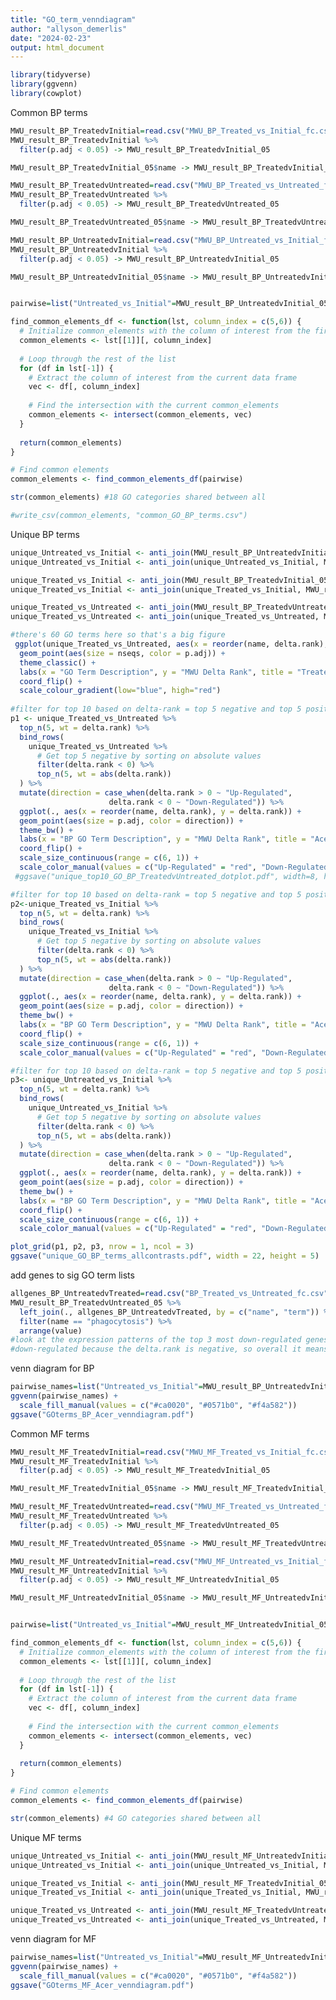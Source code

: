 ```yaml
---
title: "GO_term_venndiagram"
author: "allyson_demerlis"
date: "2024-02-23"
output: html_document
---
```


```r
library(tidyverse)
library(ggvenn)
library(cowplot)
```

Common BP terms
```r
MWU_result_BP_TreatedvInitial=read.csv("MWU_BP_Treated_vs_Initial_fc.csv", sep = "")
MWU_result_BP_TreatedvInitial %>% 
  filter(p.adj < 0.05) -> MWU_result_BP_TreatedvInitial_05

MWU_result_BP_TreatedvInitial_05$name -> MWU_result_BP_TreatedvInitial_names

MWU_result_BP_TreatedvUntreated=read.csv("MWU_BP_Treated_vs_Untreated_fc.csv", sep = "")
MWU_result_BP_TreatedvUntreated %>% 
  filter(p.adj < 0.05) -> MWU_result_BP_TreatedvUntreated_05

MWU_result_BP_TreatedvUntreated_05$name -> MWU_result_BP_TreatedvUntreated_names

MWU_result_BP_UntreatedvInitial=read.csv("MWU_BP_Untreated_vs_Initial_fc.csv", sep = "")
MWU_result_BP_UntreatedvInitial %>% 
  filter(p.adj < 0.05) -> MWU_result_BP_UntreatedvInitial_05

MWU_result_BP_UntreatedvInitial_05$name -> MWU_result_BP_UntreatedvInitial_names


pairwise=list("Untreated_vs_Initial"=MWU_result_BP_UntreatedvInitial_05, "Treated_vs_Initial"=MWU_result_BP_TreatedvInitial_05,"Treated_vs_Untreated"=MWU_result_BP_TreatedvUntreated_05)

find_common_elements_df <- function(lst, column_index = c(5,6)) {
  # Initialize common_elements with the column of interest from the first data frame
  common_elements <- lst[[1]][, column_index]
  
  # Loop through the rest of the list
  for (df in lst[-1]) {
    # Extract the column of interest from the current data frame
    vec <- df[, column_index]
    
    # Find the intersection with the current common_elements
    common_elements <- intersect(common_elements, vec)
  }
  
  return(common_elements)
}

# Find common elements
common_elements <- find_common_elements_df(pairwise)

str(common_elements) #18 GO categories shared between all

#write_csv(common_elements, "common_GO_BP_terms.csv")
```

Unique BP terms
```r
unique_Untreated_vs_Initial <- anti_join(MWU_result_BP_UntreatedvInitial_05, MWU_result_BP_TreatedvInitial_05, by = "name") 
unique_Untreated_vs_Initial <- anti_join(unique_Untreated_vs_Initial, MWU_result_BP_TreatedvUntreated_05, by = "name") #108 unique

unique_Treated_vs_Initial <- anti_join(MWU_result_BP_TreatedvInitial_05, MWU_result_BP_UntreatedvInitial_05, by = "name")
unique_Treated_vs_Initial <- anti_join(unique_Treated_vs_Initial, MWU_result_BP_TreatedvUntreated_05, by = "name") #237 unique

unique_Treated_vs_Untreated <- anti_join(MWU_result_BP_TreatedvUntreated_05, MWU_result_BP_UntreatedvInitial_05, by = "name")
unique_Treated_vs_Untreated <- anti_join(unique_Treated_vs_Untreated, MWU_result_BP_TreatedvInitial_05,  by = "name") # 60 unique

#there's 60 GO terms here so that's a big figure
 ggplot(unique_Treated_vs_Untreated, aes(x = reorder(name, delta.rank), y = delta.rank)) +
  geom_point(aes(size = nseqs, color = p.adj)) +
  theme_classic() +
  labs(x = "GO Term Description", y = "MWU Delta Rank", title = "Treated vs. Untreated") +
  coord_flip() +
  scale_colour_gradient(low="blue", high="red")
 
#filter for top 10 based on delta-rank = top 5 negative and top 5 positive
p1 <- unique_Treated_vs_Untreated %>% 
  top_n(5, wt = delta.rank) %>%
  bind_rows(
    unique_Treated_vs_Untreated %>% 
      # Get top 5 negative by sorting on absolute values
      filter(delta.rank < 0) %>% 
      top_n(5, wt = abs(delta.rank))
  ) %>% 
  mutate(direction = case_when(delta.rank > 0 ~ "Up-Regulated",
                      delta.rank < 0 ~ "Down-Regulated")) %>% 
  ggplot(., aes(x = reorder(name, delta.rank), y = delta.rank)) +
  geom_point(aes(size = p.adj, color = direction)) +
  theme_bw() +
  labs(x = "BP GO Term Description", y = "MWU Delta Rank", title = "Acer Unqiue Treated vs. Untreated BP GO Terms") +
  coord_flip() +
  scale_size_continuous(range = c(6, 1)) +
  scale_color_manual(values = c("Up-Regulated" = "red", "Down-Regulated" = "blue")) 
 #ggsave("unique_top10_GO_BP_TreatedvUntreated_dotplot.pdf", width=8, height = 5)

#filter for top 10 based on delta-rank = top 5 negative and top 5 positive
p2<-unique_Treated_vs_Initial %>% 
  top_n(5, wt = delta.rank) %>%
  bind_rows(
    unique_Treated_vs_Initial %>% 
      # Get top 5 negative by sorting on absolute values
      filter(delta.rank < 0) %>% 
      top_n(5, wt = abs(delta.rank))
  ) %>% 
  mutate(direction = case_when(delta.rank > 0 ~ "Up-Regulated",
                      delta.rank < 0 ~ "Down-Regulated")) %>% 
  ggplot(., aes(x = reorder(name, delta.rank), y = delta.rank)) +
  geom_point(aes(size = p.adj, color = direction)) +
  theme_bw() +
  labs(x = "BP GO Term Description", y = "MWU Delta Rank", title = "Acer Unqiue Treated vs. Initial BP GO Terms") +
  coord_flip() +
  scale_size_continuous(range = c(6, 1)) +
  scale_color_manual(values = c("Up-Regulated" = "red", "Down-Regulated" = "blue")) 

#filter for top 10 based on delta-rank = top 5 negative and top 5 positive
p3<- unique_Untreated_vs_Initial %>% 
  top_n(5, wt = delta.rank) %>%
  bind_rows(
    unique_Untreated_vs_Initial %>% 
      # Get top 5 negative by sorting on absolute values
      filter(delta.rank < 0) %>% 
      top_n(5, wt = abs(delta.rank))
  ) %>% 
  mutate(direction = case_when(delta.rank > 0 ~ "Up-Regulated",
                      delta.rank < 0 ~ "Down-Regulated")) %>% 
  ggplot(., aes(x = reorder(name, delta.rank), y = delta.rank)) +
  geom_point(aes(size = p.adj, color = direction)) +
  theme_bw() +
  labs(x = "BP GO Term Description", y = "MWU Delta Rank", title = "Acer Unqiue Untreated vs. Initial BP GO Terms") +
  coord_flip() +
  scale_size_continuous(range = c(6, 1)) +
  scale_color_manual(values = c("Up-Regulated" = "red", "Down-Regulated" = "blue")) 

plot_grid(p1, p2, p3, nrow = 1, ncol = 3)
ggsave("unique_GO_BP_terms_allcontrasts.pdf", width = 22, height = 5)
```

add genes to sig GO term lists
```r
allgenes_BP_UntreatedvTreated=read.csv("BP_Treated_vs_Untreated_fc.csv", sep="")
MWU_result_BP_TreatedvUntreated_05 %>% 
  left_join(., allgenes_BP_UntreatedvTreated, by = c("name", "term")) %>% 
  filter(name == "phagocytosis") %>% 
  arrange(value) 
#look at the expression patterns of the top 3 most down-regulated genes in this interaction: Acropora_018571, Acropora_017640, Acropora_010131
#down-regulated because the delta.rank is negative, so overall it means this GO term was "downregulated" in Treated vs Untreated
```


venn diagram for BP
```r
pairwise_names=list("Untreated_vs_Initial"=MWU_result_BP_UntreatedvInitial_names, "Treated_vs_Initial"=MWU_result_BP_TreatedvInitial_names,"Treated_vs_Untreated"=MWU_result_BP_TreatedvUntreated_names)
ggvenn(pairwise_names) + 
  scale_fill_manual(values = c("#ca0020", "#0571b0", "#f4a582"))
ggsave("GOterms_BP_Acer_venndiagram.pdf")
```

Common MF terms
```r
MWU_result_MF_TreatedvInitial=read.csv("MWU_MF_Treated_vs_Initial_fc.csv", sep = "")
MWU_result_MF_TreatedvInitial %>% 
  filter(p.adj < 0.05) -> MWU_result_MF_TreatedvInitial_05

MWU_result_MF_TreatedvInitial_05$name -> MWU_result_MF_TreatedvInitial_names

MWU_result_MF_TreatedvUntreated=read.csv("MWU_MF_Treated_vs_Untreated_fc.csv", sep = "")
MWU_result_MF_TreatedvUntreated %>% 
  filter(p.adj < 0.05) -> MWU_result_MF_TreatedvUntreated_05

MWU_result_MF_TreatedvUntreated_05$name -> MWU_result_MF_TreatedvUntreated_names

MWU_result_MF_UntreatedvInitial=read.csv("MWU_MF_Untreated_vs_Initial_fc.csv", sep = "")
MWU_result_MF_UntreatedvInitial %>% 
  filter(p.adj < 0.05) -> MWU_result_MF_UntreatedvInitial_05

MWU_result_MF_UntreatedvInitial_05$name -> MWU_result_MF_UntreatedvInitial_names


pairwise=list("Untreated_vs_Initial"=MWU_result_MF_UntreatedvInitial_05, "Treated_vs_Initial"=MWU_result_MF_TreatedvInitial_05,"Treated_vs_Untreated"=MWU_result_MF_TreatedvUntreated_05)

find_common_elements_df <- function(lst, column_index = c(5,6)) {
  # Initialize common_elements with the column of interest from the first data frame
  common_elements <- lst[[1]][, column_index]
  
  # Loop through the rest of the list
  for (df in lst[-1]) {
    # Extract the column of interest from the current data frame
    vec <- df[, column_index]
    
    # Find the intersection with the current common_elements
    common_elements <- intersect(common_elements, vec)
  }
  
  return(common_elements)
}

# Find common elements
common_elements <- find_common_elements_df(pairwise)

str(common_elements) #4 GO categories shared between all
```

Unique MF terms
```r
unique_Untreated_vs_Initial <- anti_join(MWU_result_MF_UntreatedvInitial_05, MWU_result_MF_TreatedvInitial_05, by = "name") 
unique_Untreated_vs_Initial <- anti_join(unique_Untreated_vs_Initial, MWU_result_MF_TreatedvUntreated_05, by = "name") #14 unique

unique_Treated_vs_Initial <- anti_join(MWU_result_MF_TreatedvInitial_05, MWU_result_MF_UntreatedvInitial_05, by = "name")
unique_Treated_vs_Initial <- anti_join(unique_Treated_vs_Initial, MWU_result_MF_TreatedvUntreated_05, by = "name") #38 unique

unique_Treated_vs_Untreated <- anti_join(MWU_result_MF_TreatedvUntreated_05, MWU_result_MF_UntreatedvInitial_05, by = "name")
unique_Treated_vs_Untreated <- anti_join(unique_Treated_vs_Untreated, MWU_result_MF_TreatedvInitial_05) # 5 unique
```


venn diagram for MF
```r
pairwise_names=list("Untreated_vs_Initial"=MWU_result_MF_UntreatedvInitial_names, "Treated_vs_Initial"=MWU_result_MF_TreatedvInitial_names,"Treated_vs_Untreated"=MWU_result_MF_TreatedvUntreated_names)
ggvenn(pairwise_names) + 
  scale_fill_manual(values = c("#ca0020", "#0571b0", "#f4a582"))
ggsave("GOterms_MF_Acer_venndiagram.pdf")
```
